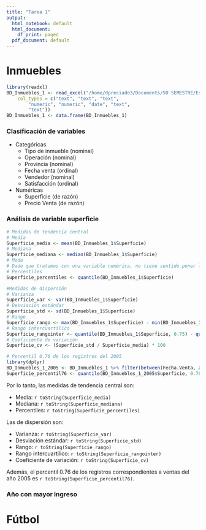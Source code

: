 ```yaml
---
title: "Tarea 1"
output:
  html_notebook: default
  html_document:
    df_print: paged
  pdf_document: default
---
```


# Inmuebles

```r
library(readxl)
BD_Inmuebles_1 <- read_excel("/home/dpreciado3/Documents/5O SEMESTRE/Estadistica/TareasEstadistica1/1/BD-Inmuebles-1.xls", 
    col_types = c("text", "text", "text", 
        "numeric", "numeric", "date", "text", 
        "text"))
BD_Inmuebles_1 <- data.frame(BD_Inmuebles_1)
```

### Clasificación de variables

-   Categóricas
    -   Tipo de inmueble (nominal)
    -   Operación (nominal)
    -   Provincia (nominal)
    -   Fecha venta (ordinal)
    -   Vendedor (nominal)
    -   Satisfacción (ordinal)
-   Numéricas
    -   Superficie (de razón)
    -   Precio Venta (de razón)

### Análisis de variable superficie

```r
# Medidas de tendencia central
# Media
Superficie_media <- mean(BD_Inmuebles_1$Superficie)
# Mediana
Superficie_mediana <- median(BD_Inmuebles_1$Superficie)
# Moda
# Dado que tratamos con una variable numérica, no tiene sentido poner la moda
# Percentiles
Superficie_percentiles <- quantile(BD_Inmuebles_1$Superficie)

#Medidas de dispersión
# Varianza
Superficie_var <- var(BD_Inmuebles_1$Superficie)
# Desviación estándar
Superficie_std <- sd(BD_Inmuebles_1$Superficie)
# Rango
Superficie_rango <- max(BD_Inmuebles_1$Superficie) - min(BD_Inmuebles_1$Superficie)
# Rango intercuartílico
Superficie_rangointer <- quantile(BD_Inmuebles_1$Superficie, 0.75) - quantile(BD_Inmuebles_1$Superficie, 0.25)
# Coeficiente de variación
Superficie_cv <- (Superficie_std / Superficie_media) * 100

# Percentil 0.76 de los registros del 2005
library(dplyr)
BD_Inmuebles_1_2005 <- BD_Inmuebles_1 %>% filter(between(Fecha.Venta, as.POSIXct('2005-01-01'), as.POSIXct('2005-12-31')))
Superficie_percentil76 <- quantile(BD_Inmuebles_1_2005$Superficie, 0.76)
```

Por lo tanto, las medidas de tendencia central son:

-   Media: `r toString(Superficie_media)`
-   Mediana: `r toString(Superficie_mediana)`
-   Percentiles: `r toString(Superficie_percentiles)`

Las de dispersión son:

-   Varianza: `r toString(Superficie_var)`
-   Desviación estándar: `r toString(Superficie_std)`
-   Rango: `r toString(Superficie_rango)`
-   Rango intercuartílico: `r toString(Superficie_rangointer)`
-   Coeficiente de variación: `r toString(Superficie_cv)`

Además, el percentil 0.76 de los registros correspondientes a ventas del año 2005 es `r toString(Superficie_percentil76)`.

### Año con mayor ingreso

# Fútbol
